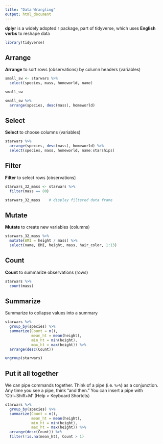 ```yaml
---
title: "Data Wrangling"
output: html_document
---
```


**dplyr** is a widely adopted r package, part of tidyverse, which uses **English verbs** to reshape data

```r
library(tidyverse)
```

## Arrange


**Arrange** to sort rows (observations) by column headers (variables)

```r

small_sw <- starwars %>% 
  select(species, mass, homeworld, name)
```

```r
small_sw
```



```r
small_sw %>% 
  arrange(species, desc(mass), homeworld)
```

## Select

**Select** to choose columns (variables)

```r
starwars %>% 
  arrange(species, desc(mass), homeworld) %>% 
  select(species, mass, homeworld, name:starships)
```


## Filter

**Filter** to select rows (observations)

```r
starwars_32_mass <- starwars %>% 
  filter(mass == 80)

starwars_32_mass    # display filtered data frame

```

## Mutate

**Mutate** to create new variables (columns) 

```r
starwars_32_mass %>% 
  mutate(BMI = height / mass) %>% 
  select(name, BMI, height, mass, hair_color, 1:13)
```

## Count

**Count** to summarize observations (rows)

```r
starwars %>% 
  count(mass)
```

## Summarize
Summarize to collapse values into a summary

```r
starwars %>% 
  group_by(species) %>% 
  summarize(Count = n(), 
            mean_ht = mean(height), 
            min_ht = min(height), 
            max_ht = max(height)) %>% 
  arrange(desc(Count))
```

```r
ungroup(starwars)
```


## Put it all together

We can pipe commands together.  Think of a pipe (i.e. `%>%`) as a conjunction.  Any time you see a pipe, think "and then."  You can insert a pipe with 'Ctrl+Shift+M' (Help > Keyboard Shortcts)

```r
starwars %>% 
  group_by(species) %>% 
  summarize(Count = n(), 
            mean_ht = mean(height), 
            min_ht = min(height), 
            max_ht = max(height)) %>% 
  arrange(desc(Count)) %>% 
  filter(!is.na(mean_ht), Count > 1)
```
